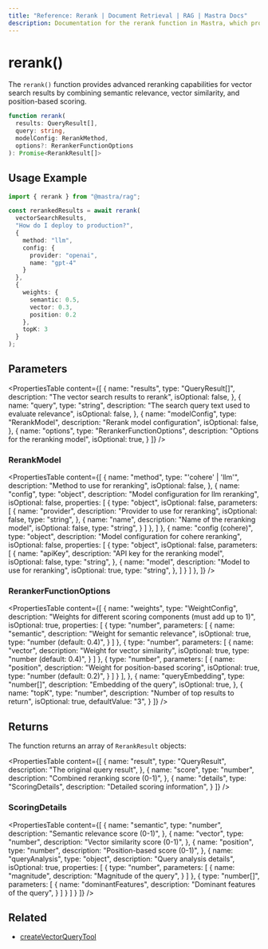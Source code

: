 ```yaml
---
title: "Reference: Rerank | Document Retrieval | RAG | Mastra Docs"
description: Documentation for the rerank function in Mastra, which provides advanced reranking capabilities for vector search results.
---
```


# rerank()

The `rerank()` function provides advanced reranking capabilities for vector search results by combining semantic relevance, vector similarity, and position-based scoring. 

```typescript
function rerank(
  results: QueryResult[],
  query: string,
  modelConfig: RerankMethod,
  options?: RerankerFunctionOptions
): Promise<RerankResult[]>
```

## Usage Example

```typescript
import { rerank } from "@mastra/rag";

const rerankedResults = await rerank(
  vectorSearchResults,
  "How do I deploy to production?",
  {
    method: "llm",
    config: {
      provider: "openai",
      name: "gpt-4"
    }
  },
  {
    weights: {
      semantic: 0.5,
      vector: 0.3,
      position: 0.2
    },
    topK: 3
  }
);
```

## Parameters

<PropertiesTable
  content={[
    {
      name: "results",
      type: "QueryResult[]",
      description: "The vector search results to rerank",
      isOptional: false,
    },
    {
      name: "query",
      type: "string",
      description: "The search query text used to evaluate relevance",
      isOptional: false,
    },
    {
      name: "modelConfig",
      type: "RerankModel",
      description: "Rerank model configuration",
      isOptional: false,
    },
    {
      name: "options",
      type: "RerankerFunctionOptions",
      description: "Options for the reranking model",
      isOptional: true,
    }
  ]}
/>

### RerankModel

<PropertiesTable
  content={[
    {
      name: "method",
      type: "'cohere' | 'llm'",
      description: "Method to use for reranking",
      isOptional: false,
    },
    {
      name: "config",
      type: "object",
      description: "Model configuration for llm reranking",
      isOptional: false,
      properties: [
        {
          type: "object",
          isOptional: false,
          parameters: [
            {
              name: "provider",
              description: "Provider to use for reranking",
              isOptional: false,
              type: "string",
            },
            {
              name: "name",
              description: "Name of the reranking model",
              isOptional: false,
              type: "string",
            }
          ]
        },
      ]
    },
    {
      name: "config (cohere)",
      type: "object",
      description: "Model configuration for cohere reranking",
      isOptional: false,
      properties: [
        {
          type: "object",
          isOptional: false,
          parameters: [
            {
              name: "apiKey",
              description: "API key for the reranking model",
              isOptional: false,
              type: "string",
            },
            {
              name: "model",
              description: "Model to use for reranking",
              isOptional: true,
              type: "string",
            },
          ]
        }
      ]
    },
  ]}
/>

### RerankerFunctionOptions

<PropertiesTable
  content={[
    {
      name: "weights",
      type: "WeightConfig",
      description: "Weights for different scoring components (must add up to 1)",
      isOptional: true,
      properties: [
        {
          type: "number",
          parameters: [
            {
              name: "semantic",
              description: "Weight for semantic relevance",
              isOptional: true,
              type: "number (default: 0.4)",
            }
          ]
        },
        {
          type: "number",
          parameters: [
            {
              name: "vector",
              description: "Weight for vector similarity",
              isOptional: true,
              type: "number (default: 0.4)",
            }
          ]
        },
        {
          type: "number",
          parameters: [
            {
              name: "position",
              description: "Weight for position-based scoring",
              isOptional: true,
              type: "number (default: 0.2)",
            }
          ]
        }
      ],
    },
    {
      name: "queryEmbedding",
      type: "number[]",
      description: "Embedding of the query",
      isOptional: true,
    },
    {
      name: "topK",
      type: "number",
      description: "Number of top results to return",
      isOptional: true,
      defaultValue: "3",
    }
  ]}
/>

## Returns

The function returns an array of `RerankResult` objects:

<PropertiesTable
  content={[
    {
      name: "result",
      type: "QueryResult",
      description: "The original query result",
    },
    {
      name: "score",
      type: "number",
      description: "Combined reranking score (0-1)",
    },
    {
      name: "details",
      type: "ScoringDetails",
      description: "Detailed scoring information",
    }
  ]}
/>

### ScoringDetails

<PropertiesTable
  content={[
    {
      name: "semantic",
      type: "number",
      description: "Semantic relevance score (0-1)",
    },
    {
      name: "vector",
      type: "number",
      description: "Vector similarity score (0-1)",
    },
    {
      name: "position",
      type: "number",
      description: "Position-based score (0-1)",
    },
    {
      name: "queryAnalysis",
      type: "object",
      description: "Query analysis details",
      isOptional: true,
      properties: [
        {
          type: "number",
          parameters: [
            {
              name: "magnitude",
              description: "Magnitude of the query",
            }
          ]
        },
        {
          type: "number[]",
          parameters: [
            {
              name: "dominantFeatures",
              description: "Dominant features of the query",
            }
          ]
        }
      ]
    }
  ]}
/>

## Related

- [createVectorQueryTool](../tools/vector-query-tool)
